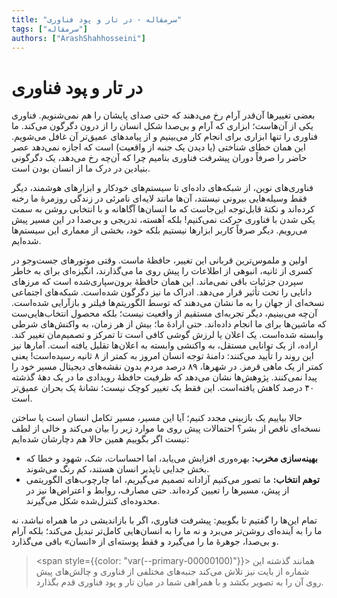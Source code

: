```yaml
---
title: "سرمقاله - در تار و پود فناوری"
tags: ["سرمقاله"]
authors: ["ArashShahhosseini"]
---
```


# در تار و پود فناوری

بعضی تغییرها آن‌قدر آرام رخ می‌دهند که حتی صدای پایشان را هم نمی‌شنویم. فناوری یکی از آن‌هاست؛ ابزاری که آرام و بی‌صدا شکل انسان را از درون دگرگون می‌کند. ما فناوری را تنها ابزاری برای انجام کار می‌بینیم و از پیامدهای عمیق‌تر آن غافل می‌شویم. این همان خطای شناختی (یا دیدن یک جنبه از واقعیت) است که اجازه نمی‌دهد عصر حاضر را صرفاً دوران پیشرفت فناوری بنامیم چرا که آن‌چه رخ می‌دهد، یک دگرگونی بنیادین در درک ما از انسان بودن است.

فناوری‌های نوین، از شبکه‌های داده‌ای تا سیستم‌های خودکار و ابزارهای هوشمند، دیگر فقط وسیله‌هایی بیرونی نیستند، آن‌ها مانند لایه‌ای نامرئی در زندگی روزمرهٔ ما رخنه کرده‌اند و نکتۀ قابل‌توجه این‌جاست که ما انسان‌ها آگاهانه و با انتخابی روشن به سمت یکی شدن با فناوری حرکت نمی‌کنیم! بلکه آهسته، تدریجی و بی‌صدا در این مسیر پیش می‌رویم. دیگر صرفاً کاربر ابزارها نیستیم بلکه خود، بخشی از معماری این سیستم‌ها شده‌ایم.

اولین و ملموس‌ترین قربانی این تغییر، حافظۀ ماست. وقتی موتورهای جست‌‌و‌جو در کسری از ثانیه، انبوهی از اطلاعات را پیش روی ما می‌گذارند، انگیزه‌ای برای به خاطر سپردن جزئیات باقی نمی‌ماند. این همان حافظۀ برون‌‌سپاری‌شده است که مرزهای دانایی را تحت تأثیر قرار می‌دهد. ادراک ما نیز دگرگون شده‌است. شبکه‌های اجتماعی نسخه‌ای از جهان را به ما نشان می‌دهند که توسط الگوریتم‌ها فیلتر و بازآرایی شده‌است. آن‌چه می‌بینیم، دیگر تجربه‌ای مستقیم از واقعیت نیست؛ بلکه محصول انتخاب‌هایی‌ست که ماشین‌ها برای ما انجام داده‌اند. حتی ارادۀ ما؛ بیش از هر زمان، به واکنش‌های شرطی وابسته شده‌است. یک اعلان یا لرزش گوشی کافی است تا تمرکز و تصمیم‌مان تغییر کند. اراده، از یک توانایی مستقل، به واکنشی وابسته به اعلان‌ها تقلیل یافته است.
آمارها نیز این روند را تأیید می‌کنند: دامنۀ توجه انسان امروز به کمتر از ۸ ثانیه رسیده‌است! یعنی کمتر از یک ماهی قرمز. در شهرها، ۸۹ درصد مردم بدون نقشه‌های دیجیتال مسیر خود را پیدا نمی‌کنند. پژوهش‌ها نشان می‌دهد که ظرفیت حافظۀ رویدادی ما در یک دهۀ گذشته ۴۰ درصد کاهش یافته‌است. این فقط یک تغییر کوچک نیست؛ نشانۀ یک بحران عمیق‌تر است.

حالا بیاییم یک بازبینی مجدد کنیم؛ آیا این مسیر، مسیر تکامل انسان است یا ساختن نسخه‌ای ناقص از بشر؟
احتمالات پیش روی ما موارد زیر را بیان می‌کند و خالی از لطف نیست اگر بگوییم همین حالا هم دچارشان شده‌ایم:

- **بهینه‌سازی مخرب:** بهره‌وری افزایش می‌یابد، اما احساسات، شک، شهود و خطا که بخش جدایی ‌ناپذیر انسان هستند، کم ‌رنگ می‌شوند.
- **توهم انتخاب:** ما تصور می‌کنیم آزادانه تصمیم می‌گیریم، اما چارچوب‌های الگوریتمی از پیش، مسیرها را تعیین کرده‌اند. حتی مصارف، روابط و اعتراض‌ها نیز در محدوده‌ای کنترل‌شده شکل می‌گیرند.

تمام این‌ها را گفتیم تا بگوییم: پیشرفت فناوری، اگر با بازاندیشی در ما همراه نباشد، نه ما را به آینده‌‌ای روشن‌تر می‌برد و نه ما را به انسان‌هایی کامل‌تر تبدیل می‌کند؛ بلکه آرام و بی‌صدا، جوهرۀ ما را می‌گیرد و فقط پوسته‌ای از «انسان» باقی می‌گذارد.


><span style={{color: "var(--primary-00000100)"}}> همانند گذشته این شماره از بایت نیز تلاش می‌کند جنبه‌های مختلفی از فناوری و چالش‌های پیش روی آن را به تصویر بکشد و با همراهی شما در میان تار و پود فناوری قدم بگذارد.</span>